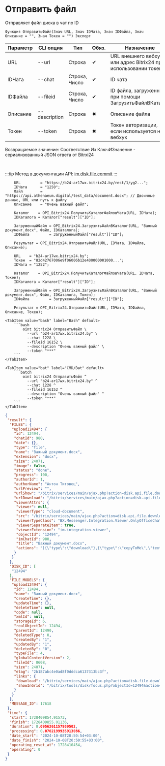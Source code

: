 ﻿---
sidebar_position: 5
---


# Отправить файл
 Отправляет файл диска в чат по ID



`Функция ОтправитьФайл(Знач URL, Знач IDЧата, Знач IDФайла, Знач Описание = "", Знач Токен = "") Экспорт`

  | Параметр | CLI опция | Тип | Обяз. | Назначение |
  |-|-|-|-|-|
  | URL | --url | Строка | &#x2714; | URL внешнего вебхука или адрес Bitrix24 при использовании токена |
  | IDЧата | --chat | Строка, Число | &#x2714; | ID чата |
  | IDФайла | --fileid | Строка, Число | &#x2714; | ID файла, загруженного при помощи ЗагрузитьФайлВКаталог |
  | Описание | --description | Строка | &#x2716; | Описание файла |
  | Токен | --token | Строка | &#x2716; | Токен авторизации, если используется не вебхук |

  
  Возвращаемое значение:   Соответствие Из КлючИЗначение - сериализованный JSON ответа от Bitrxi24

<br/>

:::tip
Метод в документации API: [im.disk.file.commit](https://dev.1c-bitrix.ru/learning/course/index.php?COURSE_ID=93&LESSON_ID=11485)
:::
<br/>


```bsl title="Пример использования для 1С:Предприятие/OneScript"
    URL         = "https://b24-ar17wx.bitrix24.by/rest/1/yg2...";
    IDЧата      = "1250";
    Файл        = "https://api.athenaeum.digital/test_data/document.docx"; // Двоичные данные, URL или путь к файлу
    Описание    = "Очень важный файл";

    Каталог    = OPI_Bitrix24.ПолучитьКаталогФайловЧата(URL, IDЧата);
    IDКаталога = Каталог["result"]["ID"];

    ЗагруженныйФайл = OPI_Bitrix24.ЗагрузитьФайлВКаталог(URL, "Важный документ.docx", Файл, IDКаталога);
    IDФайла         = ЗагруженныйФайл["result"]["ID"];

    Результат = OPI_Bitrix24.ОтправитьФайл(URL, IDЧата, IDФайла, Описание);

    URL    = "b24-ar17wx.bitrix24.by";
    Токен  = "82d42767006e9f06006b12e400000001000...";
    IDЧата = "1252";

    Каталог    = OPI_Bitrix24.ПолучитьКаталогФайловЧата(URL, IDЧата, Токен);
    IDКаталога = Каталог["result"]["ID"];

    ЗагруженныйФайл = OPI_Bitrix24.ЗагрузитьФайлВКаталог(URL, "Важный документ.docx", Файл, IDКаталога, Токен);
    IDФайла         = ЗагруженныйФайл["result"]["ID"];

    Результат = OPI_Bitrix24.ОтправитьФайл(URL, IDЧата, IDФайла, Описание, Токен);
```
    

 <Tabs>
  
    <TabItem value="bash" label="Bash" default>
        ```bash
            oint bitrix24 ОтправитьФайл \
              --url "b24-ar17wx.bitrix24.by" \
              --chat 1228 \
              --fileid 16152 \
              --description "Очень важный файл" \
              --token "***"
        ```
    </TabItem>
  
    <TabItem value="bat" label="CMD/Bat" default>
        ```batch
            oint bitrix24 ОтправитьФайл ^
              --url "b24-ar17wx.bitrix24.by" ^
              --chat 1228 ^
              --fileid 16152 ^
              --description "Очень важный файл" ^
              --token "***"
        ```
    </TabItem>
</Tabs>


```json title="Результат"
{
 "result": {
  "FILES": {
   "upload12494": {
    "id": 12494,
    "chatId": 980,
    "date": {},
    "type": "file",
    "name": "Важный документ.docx",
    "extension": "docx",
    "size": 24071,
    "image": false,
    "status": "done",
    "progress": 100,
    "authorId": 1,
    "authorName": "Антон Титовец",
    "urlPreview": "",
    "urlShow": "/bitrix/services/main/ajax.php?action=disk.api.file.download&SITE_ID=s1&humanRE=1&fileId=12494&fileName=%D0%92%D0%B0%D0%B6%D0%BD%D1%8B%D0%B9%20%D0%B4%D0%BE%D0%BA%D1%83%D0%BC%D0%B5%D0%BD%D1%82.docx",
    "urlDownload": "/bitrix/services/main/ajax.php?action=disk.api.file.download&SITE_ID=s1&humanRE=1&fileId=12494&fileName=%D0%92%D0%B0%D0%B6%D0%BD%D1%8B%D0%B9%20%D0%B4%D0%BE%D0%BA%D1%83%D0%BC%D0%B5%D0%BD%D1%82.docx",
    "viewerAttrs": {
     "viewer": null,
     "viewerType": "cloud-document",
     "src": "/bitrix/services/main/ajax.php?action=disk.api.file.download&SITE_ID=s1&humanRE=1&fileId=12494&fileName=%D0%92%D0%B0%D0%B6%D0%BD%D1%8B%D0%B9%20%D0%B4%D0%BE%D0%BA%D1%83%D0%BC%D0%B5%D0%BD%D1%82.docx",
     "viewerTypeClass": "BX.Messenger.Integration.Viewer.OnlyOfficeChatItem",
     "viewerSeparateItem": true,
     "viewerExtension": "im.integration.viewer",
     "objectId": "12494",
     "imChatId": 980,
     "title": "Важный документ.docx",
     "actions": "[{\"type\":\"download\"},{\"type\":\"copyToMe\",\"text\":\"Сохранить на Битрикс24 Диск\",\"action\":\"BXIM.disk.saveToDiskAction\",\"params\":{\"fileId\":\"12494\"},\"extension\":\"disk.viewer.actions\",\"buttonIconClass\":\"ui-btn-icon-cloud\"}]"
    }
   }
  },
  "DISK_ID": [
   "12494"
  ],
  "FILE_MODELS": {
   "upload12494": {
    "id": 12494,
    "name": "Важный документ.docx",
    "createTime": {},
    "updateTime": {},
    "deleteTime": null,
    "code": null,
    "xmlId": null,
    "storageId": 6,
    "realObjectId": 12494,
    "parentId": 12490,
    "deletedType": 0,
    "createdBy": "1",
    "updatedBy": "1",
    "deletedBy": "0",
    "typeFile": 4,
    "globalContentVersion": 2,
    "fileId": 8608,
    "size": 24071,
    "etag": "2b187abc4e0ad8f0dddca6137313bc3f",
    "links": {
     "download": "/bitrix/services/main/ajax.php?action=disk.file.download&SITE_ID=s1&fileId=12494",
     "showInGrid": "/bitrix/tools/disk/focus.php?objectId=12494&action=showObjectInGrid&ncc=1"
    }
   }
  },
  "MESSAGE_ID": 17618
 },
 "time": {
  "start": 1728409854.91573,
  "finish": 1728409855.01136,
  "duration": 0.0956261157989502,
  "processing": 0.0702199935913086,
  "date_start": "2024-10-08T20:50:54+03:00",
  "date_finish": "2024-10-08T20:50:55+03:00",
  "operating_reset_at": 1728410454,
  "operating": 0
 }
}
```
